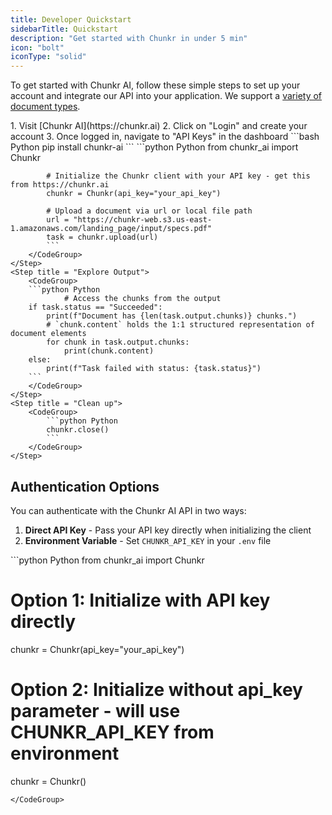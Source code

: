 ```yaml
---
title: Developer Quickstart
sidebarTitle: Quickstart
description: "Get started with Chunkr in under 5 min"
icon: "bolt"
iconType: "solid"
---
```



To get started with Chunkr AI, follow these simple steps to set up your account and integrate our API into your application. We support a [variety of document types](/docs/task-system/file-types). 

<Steps>
    <Step title= "Sign Up and Create an API Key">
        1. Visit [Chunkr AI](https://chunkr.ai)
        2. Click on "Login" and create your account
        3. Once logged in, navigate to "API Keys" in the dashboard
    </Step>
    <Step title = "Install our client SDK">
        <CodeGroup> 
        ```bash Python
        pip install chunkr-ai
        ```
        </CodeGroup>
    </Step>
    <Step title = "Parse a document">
        <CodeGroup> 
            ```python Python
            from chunkr_ai import Chunkr

            # Initialize the Chunkr client with your API key - get this from https://chunkr.ai
            chunkr = Chunkr(api_key="your_api_key")

            # Upload a document via url or local file path
            url = "https://chunkr-web.s3.us-east-1.amazonaws.com/landing_page/input/specs.pdf"
            task = chunkr.upload(url) 
            ```
        </CodeGroup>
    </Step>
    <Step title = "Explore Output">
        <CodeGroup>
        ```python Python
                # Access the chunks from the output
        if task.status == "Succeeded":
            print(f"Document has {len(task.output.chunks)} chunks.")
            # `chunk.content` holds the 1:1 structured representation of document elements
            for chunk in task.output.chunks:
                print(chunk.content)
        else:
            print(f"Task failed with status: {task.status}")
        ```
        </CodeGroup>
    </Step>
    <Step title = "Clean up">
        <CodeGroup> 
            ```python Python
            chunkr.close()
            ```
        </CodeGroup>
    </Step>
</Steps>

## Authentication Options

You can authenticate with the Chunkr AI API in two ways:

1. **Direct API Key** - Pass your API key directly when initializing the client
2. **Environment Variable** - Set `CHUNKR_API_KEY` in your `.env` file

<CodeGroup> 
```python Python
from chunkr_ai import Chunkr

# Option 1: Initialize with API key directly
chunkr = Chunkr(api_key="your_api_key")

# Option 2: Initialize without api_key parameter - will use CHUNKR_API_KEY from environment
chunkr = Chunkr()
```
</CodeGroup>

